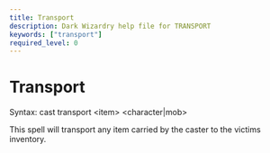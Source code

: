 ```yaml
---
title: Transport
description: Dark Wizardry help file for TRANSPORT
keywords: ["transport"]
required_level: 0
---
```


# Transport

Syntax: cast transport \<item\> \<character|mob\>  

This spell will transport any item carried by the caster to the victims  
inventory.